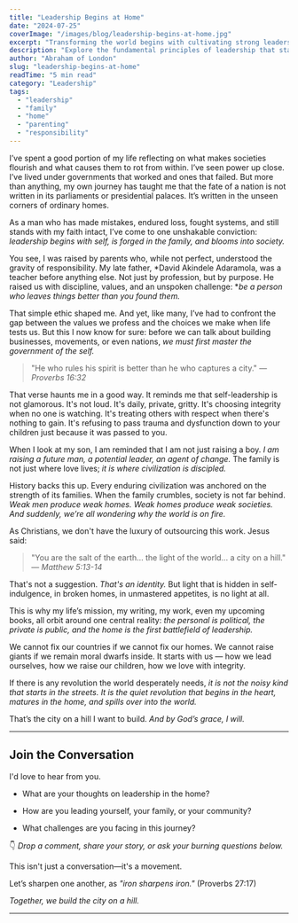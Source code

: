 ```yaml
---
title: "Leadership Begins at Home"
date: "2024-07-25"
coverImage: "/images/blog/leadership-begins-at-home.jpg"
excerpt: "Transforming the world begins with cultivating strong leadership within your own home. Learn the principles that empower families to thrive."
description: "Explore the fundamental principles of leadership that start within the home, empowering families and fostering environments of growth and influence."
author: "Abraham of London"
slug: "leadership-begins-at-home"
readTime: "5 min read"
category: "Leadership"
tags: 
  - "leadership"
  - "family"
  - "home"
  - "parenting"
  - "responsibility"
---
```


I’ve spent a good portion of my life reflecting on what makes societies flourish and what causes them to rot from within. I’ve seen power up close. I’ve lived under governments that worked and ones that failed. But more than anything, my own journey has taught me that the fate of a nation is not written in its parliaments or presidential palaces. It’s written in the unseen corners of ordinary homes.



As a man who has made mistakes, endured loss, fought systems, and still stands with my faith intact, I’ve come to one unshakable conviction: *leadership begins with self, is forged in the family, and blooms into society.*



You see, I was raised by parents who, while not perfect, understood the gravity of responsibility. My late father, *David Akindele Adaramola, was a teacher before anything else. Not just by profession, but by purpose. He raised us with discipline, values, and an unspoken challenge: **be a person who leaves things better than you found them.*



That simple ethic shaped me. And yet, like many, I’ve had to confront the gap between the values we profess and the choices we make when life tests us. But this I now know for sure: before we can talk about building businesses, movements, or even nations, *we must first master the government of the self.*



> "He who rules his spirit is better than he who captures a city." — *Proverbs 16:32*



That verse haunts me in a good way. It reminds me that self-leadership is not glamorous. It's not loud. It's daily, private, gritty. It's choosing integrity when no one is watching. It's treating others with respect when there's nothing to gain. It's refusing to pass trauma and dysfunction down to your children just because it was passed to you.



When I look at my son, I am reminded that I am not just raising a boy. *I am raising a future man, a potential leader, an agent of change.* The family is not just where love lives; *it is where civilization is discipled.*



History backs this up. Every enduring civilization was anchored on the strength of its families. When the family crumbles, society is not far behind. *Weak men produce weak homes. Weak homes produce weak societies. And suddenly, we’re all wondering why the world is on fire.*



As Christians, we don't have the luxury of outsourcing this work. Jesus said:



> "You are the salt of the earth... the light of the world... a city on a hill." — *Matthew 5:13-14*



That's not a suggestion. *That's an identity.* But light that is hidden in self-indulgence, in broken homes, in unmastered appetites, is no light at all.



This is why my life’s mission, my writing, my work, even my upcoming books, all orbit around one central reality: *the personal is political, the private is public, and the home is the first battlefield of leadership.*



We cannot fix our countries if we cannot fix our homes. We cannot raise giants if we remain moral dwarfs inside. It starts with us — how we lead ourselves, how we raise our children, how we love with integrity.



If there is any revolution the world desperately needs, *it is not the noisy kind that starts in the streets. It is the quiet revolution that begins in the heart, matures in the home, and spills over into the world.*



That’s the city on a hill I want to build. *And by God’s grace, I will.*



---



## Join the Conversation



I'd love to hear from you.



- What are your thoughts on leadership in the home?

- How are you leading yourself, your family, or your community?

- What challenges are you facing in this journey?



👇 *Drop a comment, share your story, or ask your burning questions below.*



This isn't just a conversation—it's a movement.  

Let’s sharpen one another, as *"iron sharpens iron."* (Proverbs 27:17)



*Together, we build the city on a hill.*

---
